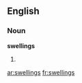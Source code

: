 ==English==

===Noun===
'''swellings'''

# {{plural of|[[swelling]]}}

[[ar:swellings]]
[[fr:swellings]]